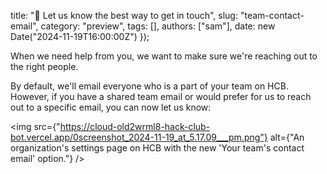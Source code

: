  title: "💌 Let us know the best way to get in touch",
  slug: "team-contact-email",
  category: "preview",
  tags: [],
  authors: ["sam"],
  date: new Date("2024-11-19T16:00:00Z")
});

When we need help from you, we want to make sure we're reaching out to the right people. 

By default, we'll email everyone who is a part of your team on HCB. However, if you have a shared team email or would prefer for us to reach out to a specific email, you can now let us know:
      
<img src={"https://cloud-old2wrml8-hack-club-bot.vercel.app/0screenshot_2024-11-19_at_5.17.09___pm.png"} alt={"An organization's settings page on HCB with the new 'Your team's contact email' option."} />
